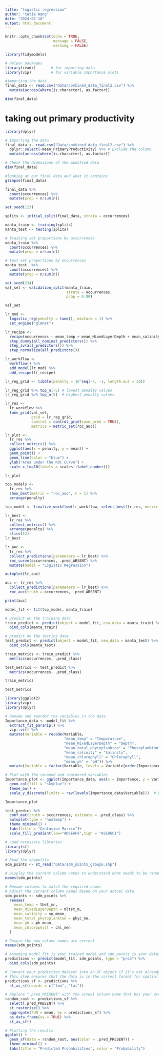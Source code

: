 ```yaml
---
title: "logistic regression"
author: "Katie Wang"
date: "2024-07-18"
output: html_document
---
```


```r
knitr::opts_chunk$set(echo = TRUE,
                      message = FALSE,
                      warning = FALSE)

library(tidymodels)  

# Helper packages
library(readr)       # for importing data
library(vip)         # for variable importance plots
```

```r
#importing the data
final_data <- read.csv("Data/combined_data_final2.csv") %>%
  mutate(across(where(is.character), as.factor))

dim(final_data)
```

# taking out primary productivity
```r
library(dplyr)

# Importing the data
final_data <- read.csv("Data/combined_data_final2.csv") %>%
  dplyr::select(-mean_PrimaryProductivity) %>% # Exclude the column
  mutate(across(where(is.character), as.factor))

# Check the dimensions of the modified data
dim(final_data)

```


```r
#looking at our final data and what it contains
glimpse(final_data)

final_data %>% 
  count(occurrences) %>% 
  mutate(prop = n/sum(n))
```
```r
set.seed(123)

splits <- initial_split(final_data, strata = occurrences)

manta_train <- training(splits)
manta_test <- testing(splits)
```

```r
# training set proportions by occurrences
manta_train %>% 
  count(occurrences) %>% 
  mutate(prop = n/sum(n))

# test set proportions by occurrences
manta_test  %>% 
  count(occurrences) %>% 
  mutate(prop = n/sum(n))
```
```r
set.seed(234)
val_set <- validation_split(manta_train, 
                            strata = occurrences, 
                            prop = 0.80)

val_set
```

```r
lr_mod <- 
  logistic_reg(penalty = tune(), mixture = 1) %>% 
  set_engine("glmnet")
```

```r
lr_recipe <- 
  recipe(occurrences ~ mean_temp + mean_MixedLayerDepth + mean_salinity + mean_total_phytoplankton + mean_ph + mean_chlorophyll, data = manta_train) %>% 
  step_dummy(all_nominal_predictors()) %>% 
  step_zv(all_predictors()) %>% 
  step_normalize(all_predictors())
```

```r
lr_workflow <- 
  workflow() %>% 
  add_model(lr_mod) %>% 
  add_recipe(lr_recipe)
```

```r
lr_reg_grid <- tibble(penalty = 10^seq(-4, -1, length.out = 30))

lr_reg_grid %>% top_n(-5) # lowest penalty values
lr_reg_grid %>% top_n(5)  # highest penalty values
```

```r
lr_res <- 
  lr_workflow %>% 
  tune_grid(val_set,
            grid = lr_reg_grid,
            control = control_grid(save_pred = TRUE),
            metrics = metric_set(roc_auc))
```

```r
lr_plot <- 
  lr_res %>% 
  collect_metrics() %>% 
  ggplot(aes(x = penalty, y = mean)) + 
  geom_point() + 
  geom_line(color = "blue") + 
  ylab("Area under the ROC Curve") +
  scale_x_log10(labels = scales::label_number())

lr_plot
```

```r
top_models <-
  lr_res %>% 
  show_best(metric = "roc_auc", n = 1) %>% 
  arrange(penalty) 

top_model <- finalize_workflow(lr_workflow, select_best(lr_res, metric = "roc_auc"))

```


```r
lr_best <- 
  lr_res %>% 
  collect_metrics() %>% 
  arrange(penalty) %>% 
  slice(12)
lr_best
```




```r
lr_auc <- 
  lr_res %>% 
  collect_predictions(parameters = lr_best) %>% 
  roc_curve(occurrences, .pred_ABSENT) %>% 
  mutate(model = "Logistic Regression")

autoplot(lr_auc)
```


```r
auc <- lr_res %>% 
  collect_predictions(parameters = lr_best) %>% 
  roc_auc(truth = occurrences, .pred_ABSENT)

print(auc)
```

```r
model_fit <- fit(top_model, manta_train)

# predict on the training data
train_predict <- predict(object = model_fit, new_data = manta_train) %>% 
  bind_cols(manta_train)

# predict on the testing data
test_predict <- predict(object = model_fit, new_data = manta_test) %>%
  bind_cols(manta_test)
```

```r
train_metrics <- train_predict %>% 
  metrics(occurrences, .pred_class)

test_metrics <- test_predict %>% 
  metrics(occurrences, .pred_class)
```


```r
train_metrics

test_metrics
```



```r
library(ggplot2)
library(vip)
library(dplyr)

# Rename and reorder the variables in the data
Importance_data <- model_fit %>%
  extract_fit_parsnip() %>%
  vip::vi() %>%
  mutate(Variable = recode(Variable,
                           "mean_temp" = "Temperature", 
                           "mean_MixedLayerDepth" = "Depth", 
                           "mean_total_phytoplankton" = "Phytoplankton", 
                           "mean_salinity" = "Salinity", 
                           "mean_chlorophyll" = "Chlorophyll", 
                           "mean_ph" = "pH")) %>%
  mutate(Variable = factor(Variable, levels = Variable[order(Importance, decreasing = TRUE)]))

# Plot with the renamed and reordered variables
Importance_plot <- ggplot(Importance_data, aes(x = Importance, y = Variable)) +
  geom_col(fill = "skyblue") +
  theme_bw() +
  scale_y_discrete(limits = rev(levels(Importance_data$Variable)))  # Flip the y-axis order

Importance_plot

```




```r
test_predict %>% 
  conf_mat(truth = occurrences, estimate = .pred_class) %>% 
  autoplot(type = "heatmap") + 
  theme_minimal() +
  labs(title = "Confusion Matrix")+
  scale_fill_gradient(low="#D6EAF8",high = "#2E86C1")
```
```r
# Load necessary libraries
library(sf)
library(dplyr)

# Read the shapefile
sdm_points <- st_read("Data/sdm_points_group6.shp")

# Display the current column names to understand what needs to be renamed
names(sdm_points)

# Rename columns to match the required names
# Adjust the current column names based on your actual data
sdm_points <- sdm_points %>%
  rename(
    mean_temp = thet_mn,
    mean_MixedLayerDepth = mltst_m,
    mean_salinity = so_mean,
    mean_total_phytoplankton = phyc_mn,
    mean_ph = ph_mean,
    mean_chlorophyll = chl_men
  )

# Ensure the new column names are correct
names(sdm_points)

# Assuming model_fit is your trained model and sdm_points is your dataset with coordinates
predictions <- predict(model_fit, sdm_points, type = "prob") %>% 
  bind_cols(sdm_points)

# Convert your prediction dataset into an SF object if it's not already
# This step ensures that the data is in the correct format for spatial operations
predictions_sf <- predictions %>%
  st_as_sf(coords = c("lon", "lat"))

# Replace ".pred_PRESENT" with the actual column name that has your probability of occurrence
random_rast <- predictions_sf %>%
  select(.pred_PRESENT) %>%
  st_rasterize() %>%
  aggregate(FUN = mean, by = predictions_sf) %>%
  as.data.frame(xy = TRUE) %>%
  st_as_sf()

# Plotting the results
ggplot() +
  geom_sf(data = random_rast, aes(color = .pred_PRESENT)) +
  theme_minimal() +
  labs(title = "Predicted Probabilities", color = "Probability")

```












